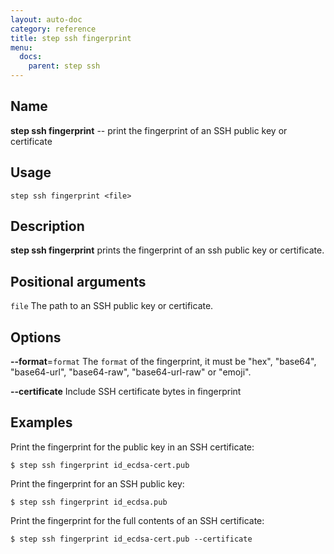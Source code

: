 ```yaml
---
layout: auto-doc
category: reference
title: step ssh fingerprint
menu:
  docs:
    parent: step ssh
---
```


## Name
**step ssh fingerprint** -- print the fingerprint of an SSH public key or certificate

## Usage

```raw
step ssh fingerprint <file>
```

## Description

**step ssh fingerprint** prints the fingerprint of an ssh public key or
certificate.

## Positional arguments

`file`
The path to an SSH public key or certificate.

## Options


**--format**=`format`
The `format` of the fingerprint, it must be "hex", "base64", "base64-url", "base64-raw", "base64-url-raw" or "emoji".

**--certificate**
Include SSH certificate bytes in fingerprint

## Examples

Print the fingerprint for the public key in 
an SSH certificate:
```shell
$ step ssh fingerprint id_ecdsa-cert.pub
```

Print the fingerprint for an SSH public key:
```shell
$ step ssh fingerprint id_ecdsa.pub
```

Print the fingerprint for the full contents of 
an SSH certificate:
```shell
$ step ssh fingerprint id_ecdsa-cert.pub --certificate
```

